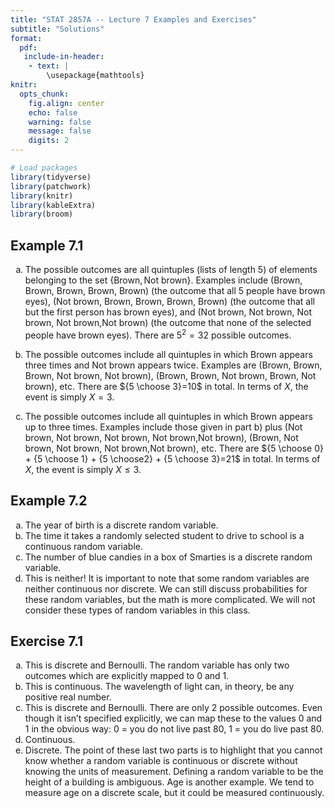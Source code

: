 ---
title: "STAT 2857A -- Lecture 7 Examples and Exercises"
subtitle: "Solutions"
format: 
  pdf: 
   include-in-header: 
    - text: |
        \usepackage{mathtools}
knitr: 
  opts_chunk:
    fig.align: center
    echo: false
    warning: false
    message: false
    digits: 2
---

```{r}
# Load packages
library(tidyverse)
library(patchwork)
library(knitr)
library(kableExtra)
library(broom)
```

## Example 7.1

a) The possible outcomes are all quintuples (lists of length 5) of elements belonging to the set $\{\mbox{Brown},\mbox{Not brown}\}$. Examples include (Brown, Brown, Brown, Brown, Brown) (the outcome that all 5 people have brown eyes), (Not brown, Brown, Brown, Brown, Brown) (the outcome that all but the first person has brown eyes), and (Not brown, Not brown, Not brown, Not brown,Not brown) (the outcome that none of the selected people have brown eyes). There are $5^2=32$ possible outcomes. 

b) The possible outcomes include all quintuples in which Brown appears three times and Not brown appears twice. Examples are (Brown, Brown, Brown, Not brown, Not brown), (Brown, Brown, Not brown, Brown, Not brown), etc. There are ${5 \choose 3}=10$ in total. In terms of $X$, the event is simply $X=3$.

c) The possible outcomes include all quintuples in which Brown appears up to three times. Examples include those given in part b) plus (Not brown, Not brown, Not brown, Not brown,Not brown), (Brown, Not brown, Not brown, Not brown,Not brown), etc. There are ${5 \choose 0} + {5 \choose 1} + {5 \choose2} + {5 \choose 3}=21$ in total. In terms of $X$, the event is simply $X\leq3$.

## Example 7.2

a) The year of birth is a discrete random variable.
b) The time it takes a randomly selected student to drive to school is a continuous random variable.
c) The number of blue candies in a box of Smarties is a discrete random variable.
d) This is neither! It is important to note that some random variables are neither continuous nor discrete.  We can still discuss probabilities for these random variables, but the math is more complicated. We will not consider these types of random variables in this class. 

## Exercise 7.1

a) This is discrete and Bernoulli. The random variable has only two outcomes which are explicitly mapped to 0 and 1.
b) This is continuous. The wavelength of light can, in theory, be any positive real number.
c) This is discrete and Bernoulli. There are only 2 possible outcomes. Even though it isn't specified explicitly, we can map these to the values 0 and 1 in the obvious way: 0 = you do not live past 80, 1 = you do live past 80. 
d) Continuous.
e) Discrete. The point of these last two parts is to highlight that you cannot know whether a random variable is continuous or discrete without knowing the units of measurement. Defining a random variable to be the height of a building is ambiguous. Age is another example. We tend to measure age on a discrete scale, but it could be measured continuously. 
